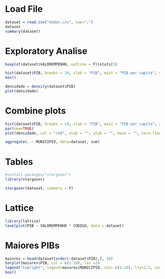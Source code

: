 # Load File
```r
dataset = read.csv("dados.csv", sep=";")
dataset
summary(dataset)
```
# Exploratory Analise
```r
boxplot(dataset$VALOREMPENHO, outline = F)$stats[5]
```


```r
hist(dataset$PIB, breaks = 10, xlab = "PIB", main = "PIB per capita", ylab = "Frequência", col = "blue", density = 20)
box()
```
```r
densidade = density(dataset$PIB)
plot(densidade)
```
# Combine plots
```r
hist(dataset$PIB, breaks = 10, xlab = "PIB", main = "PIB per capita", ylab = "Frequência", col = "blue", density = 20)
par(new=TRUE)
plot(densidade, col = "red", xlab = "", ylab = "", main = "", zero.line = TRUE)
```

```r
aggregate(. ~ MUNICIPIO, data=dataset, sum)
```

# Tables
```r
#install.packages("stargazer")
library(stargazer)

stargazer(dataset, summary = F)
```
# Lattice
```r
library(lattice)
levelplot(PIB ~ VALOREMPENHO * CODIGO, data = dataset)
```
# Maiores PIBs
```r
maiores = head(dataset[order(-dataset$PIB),], 10)
barplot(maiores$PIB, col = c(1:10), las =2)
legend("topright", legend=maiores$MUNICIPIO, col= c(1:10), lty=1:2, cex = 0.8, ncol = 2, lwd = 4)
box()
```

